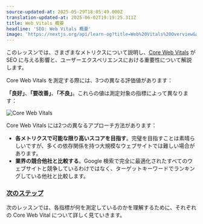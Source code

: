 ```yaml
---
source-updated-at: 2025-05-29T18:05:49.000Z
translation-updated-at: 2025-06-02T19:19:25.311Z
title: Web Vitals 概要
headline: 'SEO: Web Vitals 概要'
image: 'https://nextjs.org/api/learn-og?title=Web%20Vitals%20Overview&amp;chapter=17'
---
```


このレッスンでは、さまざまなメトリクスについて説明し、[Core Web Vitals](https://web.dev/vitals/) が SEO に与える影響と、ユーザーエクスペリエンスにおける重要性について解説します。

Core Web Vitals を測定する際には、3つの異なる評価値があります：

**「良好」**、**「要改善」**、**「不良」**。これらの値は測定対象の指標によって異なります：

![Core Web Vitals](https://h8DxKfmAPhn8O0p3.public.blob.vercel-storage.com/learn/pages-router/seo/vitals-light.png)

Core Web Vitals には2つの異なるアプローチ方法があります：

*   **各メトリクスで可能な限り高いスコアを目指す**。完璧を目指すことは素晴らしいですが、多くの依存関係を持つ大規模なウェブサイトでは難しい場合があります。
*   **業界の競合他社と比較する**。Google 検索で完全に最適化されたすべてのウェブサイトと競争しているわけではなく、ターゲットキーワードでランキングしている他社と比較します。

### [次のステップ](#next-steps)

次のレッスンでは、各指標が何を測定しているのかを理解するために、それぞれの Core Web Vital について詳しく見ていきます。